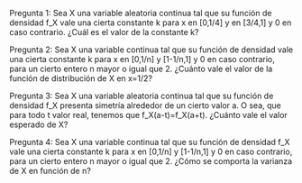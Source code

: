 Pregunta 1:
Sea X una variable aleatoria continua tal que su función de densidad f_X vale una cierta constante k para x en [0,1/4] y en [3/4,1] y 0 en caso contrario. ¿Cuál es el valor de la constante k?

Pregunta 2:
Sea X una variable continua tal que su función de densidad vale una cierta constante k para x en [0,1/n] y [1-1/n,1] y 0 en caso contrario, para un cierto entero n mayor o igual que 2. ¿Cuánto vale el valor de la función de distribución de X en x=1/2?

Pregunta 3:
Sea X una variable aleatoria continua tal que su función de densidad f_X presenta simetría alrededor de un cierto valor a. O sea, que para todo t valor real, tenemos que   f_X(a-t)=f_X(a+t). ¿Cuánto vale el valor esperado de X?

Pregunta 4:
Sea X una variable continua tal que su función de densidad f_X vale una cierta constante k para x en [0,1/n] y [1-1/n,1] y 0 en caso contrario, para un cierto entero n mayor o igual que 2. ¿Cómo se comporta la varianza de X en función de n?